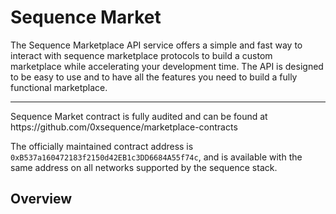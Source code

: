 
# Sequence Market

The Sequence Marketplace API service offers a simple and fast way to interact with sequence marketplace protocols to build a custom marketplace while accelerating your development time. The API is designed to be easy to use and to have all the features you need to build a fully functional marketplace.

---

<Callout type="tip">
Sequence Market contract is fully audited and can be found at https://github.com/0xsequence/marketplace-contracts

The officially maintained contract address is `0xB537a160472183f2150d42EB1c3DD6684A55f74c`, and is available with the same address on all networks supported by the sequence stack.

</Callout>

## Overview

<CardGrid>
  <Card
    title="Quickstart"
    description="Use or copy a demo custom marketplace built for an Aviator game"
    icon="✈"
    link="/solutions/marketplaces/orderbook/quickstart"
  />
  <Card
    title="Custom Marketplace Guide"
    description="End to end walkthrough of how to build a complete custom marketplace"
    icon="✈"
    link="/guides/custom-marketplace-guide"
  />
  <Card
    title="Get Top Orders"
    description="Build experiences to enable the best order offered"
    icon="⛰️"
    link="/api/marketplace/examples/get-top-orders"
  />
  <Card
    title="Get Orderbook Details"
    description="Query the orderbook details based on collection and properties"
    icon="🎞️"
    link="/api/marketplace/examples/get-orderbook"
  />
  <Card
    title="Get User Activities"
    description="Follow along with your users by enabling experiences that promote tx history"
    icon="📓"
    link="/api/marketplace/examples/get-user-activities"
  />
  <Card
    title="Orderbook Transactions"
    description="Send transactions to create or fulfill orders on the orderbook marketlace"
    icon="🧱"
    link="/api/marketplace/examples/orderbook-transactions"
  />
</CardGrid>
